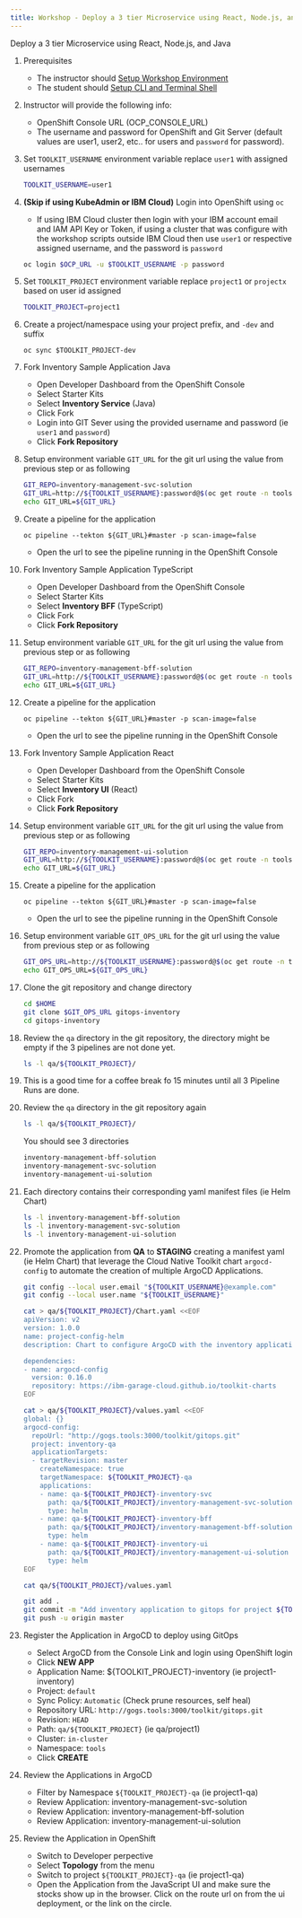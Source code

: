 ```yaml
---
title: Workshop - Deploy a 3 tier Microservice using React, Node.js, and Java
---
```



<PageDescription>

Deploy a 3 tier Microservice using React, Node.js, and Java
</PageDescription>


1. Prerequisites
    - The instructor should [Setup Workshop Environment](../README.md##setup-the-workshop-environment)
    - The student should [Setup CLI and Terminal Shell](../README.md##setup-the-workshop-environment)

1. Instructor will provide the following info:
    - OpenShift Console URL (OCP_CONSOLE_URL)
    - The username and password for OpenShift and Git Server (default values are user1, user2, etc.. for users and `password` for password).

1. Set `TOOLKIT_USERNAME` environment variable replace `user1` with assigned usernames
    ```bash
    TOOLKIT_USERNAME=user1

    ```

1. **(Skip if using KubeAdmin or IBM Cloud)** Login into OpenShift using `oc`
    - If using IBM Cloud cluster then login with your IBM account email and IAM API Key or Token, if using a cluster that was configure with the workshop scripts outside IBM Cloud then use `user1` or respective assigned username, and the password is `password`
    ```bash
    oc login $OCP_URL -u $TOOLKIT_USERNAME -p password
    ```

1. Set `TOOLKIT_PROJECT` environment variable replace `project1` or `projectx` based on user id assigned
    ```bash
    TOOLKIT_PROJECT=project1

    ```

1. Create a project/namespace using your project prefix, and `-dev` and suffix
    ```
    oc sync $TOOLKIT_PROJECT-dev

    ```

1. Fork Inventory Sample Application Java
    - Open Developer Dashboard from the OpenShift Console
    - Select Starter Kits
    - Select **Inventory Service** (Java)
    - Click Fork
    - Login into GIT Sever using the provided username and password (ie `user1` and `password`)
    - Click **Fork Repository**

1. Setup environment variable `GIT_URL` for the git url using the value from previous step or as following
    ```bash
    GIT_REPO=inventory-management-svc-solution
    GIT_URL=http://${TOOLKIT_USERNAME}:password@$(oc get route -n tools gogs --template='{{.spec.host}}')/${TOOLKIT_USERNAME}/${GIT_REPO}
    echo GIT_URL=${GIT_URL}

    ```

1. Create a pipeline for the application
    ```
    oc pipeline --tekton ${GIT_URL}#master -p scan-image=false
    ```
    - Open the url to see the pipeline running in the OpenShift Console


1. Fork Inventory Sample Application TypeScript
    - Open Developer Dashboard from the OpenShift Console
    - Select Starter Kits
    - Select **Inventory BFF** (TypeScript)
    - Click Fork
    - Click **Fork Repository**


1. Setup environment variable `GIT_URL` for the git url using the value from previous step or as following
    ```bash
    GIT_REPO=inventory-management-bff-solution
    GIT_URL=http://${TOOLKIT_USERNAME}:password@$(oc get route -n tools gogs --template='{{.spec.host}}')/${TOOLKIT_USERNAME}/${GIT_REPO}
    echo GIT_URL=${GIT_URL}

    ```

1. Create a pipeline for the application
    ```
    oc pipeline --tekton ${GIT_URL}#master -p scan-image=false
    ```
    - Open the url to see the pipeline running in the OpenShift Console

1. Fork Inventory Sample Application React
    - Open Developer Dashboard from the OpenShift Console
    - Select Starter Kits
    - Select **Inventory UI** (React)
    - Click Fork
    - Click **Fork Repository**

1. Setup environment variable `GIT_URL` for the git url using the value from previous step or as following
    ```bash
    GIT_REPO=inventory-management-ui-solution
    GIT_URL=http://${TOOLKIT_USERNAME}:password@$(oc get route -n tools gogs --template='{{.spec.host}}')/${TOOLKIT_USERNAME}/${GIT_REPO}
    echo GIT_URL=${GIT_URL}

    ```

1. Create a pipeline for the application
    ```
    oc pipeline --tekton ${GIT_URL}#master -p scan-image=false
    ```
    - Open the url to see the pipeline running in the OpenShift Console


1. Setup environment variable `GIT_OPS_URL` for the git url using the value from previous step or as following
    ```bash
    GIT_OPS_URL=http://${TOOLKIT_USERNAME}:password@$(oc get route -n tools gogs --template='{{.spec.host}}')/toolkit/gitops
    echo GIT_OPS_URL=${GIT_OPS_URL}

    ```

1. Clone the git repository and change directory
    ```bash
    cd $HOME
    git clone $GIT_OPS_URL gitops-inventory
    cd gitops-inventory

    ```

1. Review the `qa` directory in the git repository, the directory might be empty if the 3 pipelines are not done yet.
    ```bash
    ls -l qa/${TOOLKIT_PROJECT}/
    ```

1. This is a good time for a coffee break fo 15 minutes until all 3 Pipeline Runs are done.

1. Review the `qa` directory in the git repository again
    ```bash
    ls -l qa/${TOOLKIT_PROJECT}/
    ```
    You should see 3 directories
    ```bash
    inventory-management-bff-solution
    inventory-management-svc-solution
    inventory-management-ui-solution
    ```

1. Each directory contains their corresponding yaml manifest files (ie Helm Chart)
    ```bash
    ls -l inventory-management-bff-solution
    ls -l inventory-management-svc-solution
    ls -l inventory-management-ui-solution
    ```

1. Promote the application from **QA** to **STAGING** creating a manifest yaml (ie Helm Chart) that leverage the Cloud Native Toolkit chart `argocd-config` to automate the creation of multiple ArgoCD Applications.
    ```bash
    git config --local user.email "${TOOLKIT_USERNAME}@example.com"
    git config --local user.name "${TOOLKIT_USERNAME}"

    cat > qa/${TOOLKIT_PROJECT}/Chart.yaml <<EOF
    apiVersion: v2
    version: 1.0.0
    name: project-config-helm
    description: Chart to configure ArgoCD with the inventory application

    dependencies:
    - name: argocd-config
      version: 0.16.0
      repository: https://ibm-garage-cloud.github.io/toolkit-charts
    EOF

    cat > qa/${TOOLKIT_PROJECT}/values.yaml <<EOF
    global: {}
    argocd-config:
      repoUrl: "http://gogs.tools:3000/toolkit/gitops.git"
      project: inventory-qa
      applicationTargets:
      - targetRevision: master
        createNamespace: true
        targetNamespace: ${TOOLKIT_PROJECT}-qa
        applications:
        - name: qa-${TOOLKIT_PROJECT}-inventory-svc
          path: qa/${TOOLKIT_PROJECT}/inventory-management-svc-solution
          type: helm
        - name: qa-${TOOLKIT_PROJECT}-inventory-bff
          path: qa/${TOOLKIT_PROJECT}/inventory-management-bff-solution
          type: helm
        - name: qa-${TOOLKIT_PROJECT}-inventory-ui
          path: qa/${TOOLKIT_PROJECT}/inventory-management-ui-solution
          type: helm
    EOF

    cat qa/${TOOLKIT_PROJECT}/values.yaml

    git add .
    git commit -m "Add inventory application to gitops for project ${TOOLKIT_PROJECT}"
    git push -u origin master

    ```

1. Register the Application in ArgoCD to deploy using GitOps
    - Select ArgoCD from the Console Link and login using OpenShift login
    - Click **NEW APP**
    - Application Name: ${TOOLKIT_PROJECT}-inventory (ie project1-inventory)
    - Project: `default`
    - Sync Policy: `Automatic` (Check prune resources, self heal)
    - Repository URL: `http://gogs.tools:3000/toolkit/gitops.git`
    - Revision: `HEAD`
    - Path: `qa/${TOOLKIT_PROJECT}` (ie qa/project1)
    - Cluster: `in-cluster`
    - Namespace: `tools`
    - Click **CREATE**

1. Review the Applications in ArgoCD
    - Filter by Namespace `${TOOLKIT_PROJECT}-qa` (ie project1-qa)
    - Review Application: inventory-management-svc-solution
    - Review Application: inventory-management-bff-solution
    - Review Application: inventory-management-ui-solution

1. Review the Application in OpenShift
    - Switch to Developer perpective
    - Select **Topology** from the menu
    - Switch to project `${TOOLKIT_PROJECT}-qa` (ie project1-qa)
    - Open the Application from the JavaScript UI and make sure the stocks show up in the browser. Click on the route url on from the ui deployment, or the link on the circle.




